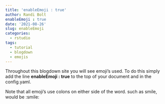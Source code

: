 ```yaml
---
title: 'enableEmoji : true'
author: Randi Bolt
enableEmoji : true
date: '2021-08-26'
slug: enableEmoji
categories:
  - rstudio
tags:
  - tutorial
  - blogdown
  - emojis
---
```


Throughout this blogdown site you will see emoji's used. To do this simply add the line **enableEmoji : true** to the top of your document and in the config.yaml. 

Note that all emoji's use colons on either side of the word. such as smile, would be :smile: 